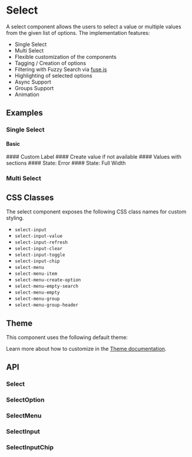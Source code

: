 
<Meta title="Docs/Components/Form/Select" />

# Select
A select component allows the users to select a value or multiple values from the given list of options. The
implementation features:

- Single Select
- Multi Select
- Flexible customization of the components
- Tagging / Creation of options
- Filtering with Fuzzy Search via [fuse.js](https://github.com/reaviz/react-use-fuzzy)
- Highlighting of selected options
- Async Support
- Groups Support
- Animation

## Examples
### Single Select
#### Basic
<Canvas sourceState="shown" of={SingleSelectStories.Basic} />
#### Custom Label
<Canvas of={SingleSelectStories.CustomLabels} />
#### Create value if not available
<Canvas of={SingleSelectStories.Createable} />
#### Values with sections
<Canvas of={SingleSelectStories.Groups} />
#### State: Error
<Canvas of={SingleSelectStories.Error} />
#### State: Full Width
<Canvas of={SingleSelectStories.FluidWidth} />

### Multi Select
<Canvas sourceState="shown" of={MultiSelectStories.Basic} />

## CSS Classes
The select component exposes the following CSS class names for custom
styling.

- `select-input`
- `select-input-value`
- `select-input-refresh`
- `select-input-clear`
- `select-input-toggle`
- `select-input-chip`
- `select-menu`
- `select-menu-item`
- `select-menu-create-option`
- `select-menu-empty-search`
- `select-menu-empty`
- `select-menu-group`
- `select-menu-group-header`

## Theme
This component uses the following default theme:

<ThemeRender theme={darkSelectTheme} />

Learn more about how to customize in the [Theme documentation](?path=/docs/docs-theme-getting-started--docs).

## API

### Select
<ArgTypes of={Select} />

### SelectOption
<ArgTypes of={SelectOption} />

### SelectMenu
<ArgTypes of={SelectMenu} />

### SelectInput
<ArgTypes of={SelectInput} />

### SelectInputChip
<ArgTypes of={SelectInputChip} />

